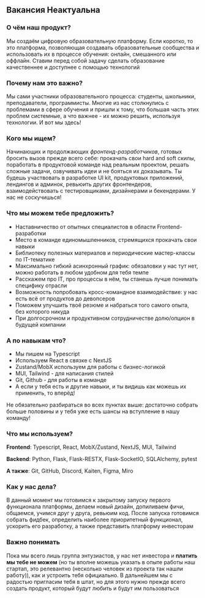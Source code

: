 ## Вакансия **Неактуальна**

### О чём наш продукт?

Мы создаём цифровую образовательную платформу. Если коротко, то это платформа, позволяющая создавать образовательные сообщества и использовать их в процессе обучения: онлайн, смешанного или оффлайн. Ставим перед собой задачу сделать образование качественнее и доступнее с помощью технологий

### Почему нам это важно?

Мы сами участники образовательного процесса: студенты, школьники, преподаватели, программисты. Многие из нас столкнулись с проблемами в сфере обучения и пришли к тому, что большая часть этих проблем системные, а что важнее - их можно решить, используя технологии. И вот мы здесь!

### Кого мы ищем?

Начинающих и продолжающих _фронтенд-разработчиков_, готовых бросить вызов прежде всего себе: прокачать свои hard and soft скилы, поработать в продуктовой команде над реальным проектом, решать сложные задачи, озвучивать идеи и не бояться их доказывать. Ты будешь участвовать в разработке UI kit, продуктовых приложений, лендингов и админок, ревьюить других фронтендеров, взаимодействовать с тестировщиками, дизайнерами и бекендерами. У нас не соскучишься!

### Что мы можем тебе предложить?
 - Наставничество от опытных специалистов в области Frontend-разработки
 - Место в команде единомышленников, стремящихся прокачать свои навыки
 - Библиотеку полезных материалов и периодические мастер-классы по IT-тематике
 - Максимально гибкий асинхронный график: обязаловки у нас тут нет, можно работать в любом удобном для тебя темпе
 - Расскажем про IT, про процессы в нём, ты станешь лучше понимать специфику отрасли
 - Возможность попробовать кросс-командное взаимодействие: у нас есть всё от продуктов до девопсеров
 - Поможем улучшить твоё резюме и набраться того самого опыта, без которого никуда
 - При долгосрочном и продуктивном сотрудничестве долю/опцион в будущей компании

### А по навыкам что?

- Мы пишем на Typescript
- Используем React в связке с NextJS
- Zustand/MobX используем для работы с бизнес-логикой
- MUI, Tailwind - для написания стилей
- Git, Github - для работы в команде
- А если у тебя есть и другие навыки, и ты видишь как можешь их применить, то вперёд!

Не обязательно разбираться во всех пунктах выше: достаточно собрать больше половины и у тебя уже есть шансы на вступление в нашу команду!

### Что мы используем?

**Frontend**: Typescript, React, MobX/Zustand, NextJS, MUI, Tailwind

**Backend**: Python, Flask, Flask-RESTX, Flask-SocketIO, SQLAlchemy, pytest

**А также**: Git, GitHub, Discord, Kaiten, Figma, Miro

### Как у нас дела?

В данный момент мы готовимся к закрытому запуску первого функционала платформы, делаем новый дизайн, допиливаем фичи, общаемся, учимся друг у друга, ревьюим код. После запуска готовимся собрать фидбек, определить наиболее приоритетный функционал, ускорить его разработку, а также представить платформу инвесторам

### Важно понимать

Пока мы всего лишь группа энтузиастов, у нас нет инвестора и **платить мы тебе не можем** (но ты вполне можешь указать в опыте работы наш стартап, это релевантно (несколько человек из проекта так нашли работу)), как и устроить тебя официально. В дальнейшем мы с радостью пригласим тебя в штат, но для этого нужно прежде всего создать продукт, который будут любить и будут им пользоваться
